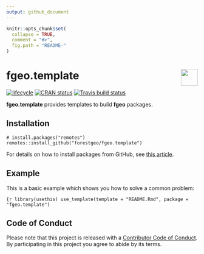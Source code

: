 ```yaml
---
output: github_document 
---
```

<!-- README.md is generated from README.Rmd. Please edit that file -->

```r
knitr::opts_chunk$set(
  collapse = TRUE,
  comment = "#>",
  fig.path = "README-"
)
```

# <img src="https://i.imgur.com/39pvr4n.png" align="right" height=44 /> fgeo.template

[![lifecycle](https://img.shields.io/badge/lifecycle-experimental-orange.svg)](https://www.tidyverse.org/lifecycle/#experimental)
[![CRAN status](https://www.r-pkg.org/badges/version/fgeo.template)](https://cran.r-project.org/package=fgeo.template)
[![Travis build status](https://travis-ci.org/forestgeo/fgeo.template.svg?branch=master)](https://travis-ci.org/forestgeo/fgeo.template)

__fgeo.template__ provides templates to build __fgeo__ packages.

## Installation

```
# install.packages("remotes")
remotes::install_github("forestgeo/fgeo.template")
```

For details on how to install packages from GitHub, see [this article](https://goo.gl/dQKEeg).

## Example

This is a basic example which shows you how to solve a common problem:

```{r
library(usethis)
use_template(template = "README.Rmd", package = "fgeo.template")
```

## Code of Conduct

Please note that this project is released with a [Contributor Code of Conduct](.github/CODE_OF_CONDUCT.md). By participating in this project you agree to abide by its terms.
